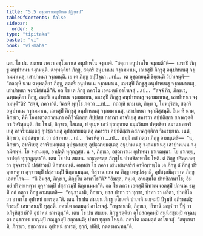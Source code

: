 ```yaml
---
title: "5.5 อชฺฌาราเมอุปาหนปฏิกฺเขป"
tableOfContents: false
sidebar:
  order: 8
type: "tipitaka"
basket: "vi"
book: "vi-maha"
---
```



<DynamicBreadcrumb />

<Division number="248" book="vi-maha">

<Paragraph number="1153" book="vi-maha">
เตน โข ปน สมเยน ภควา อชฺโฌกาเส อนุปาหโน จงฺกมติ. “สตฺถา อนุปาหโน จงฺกมตี”ติ—  เถราปิ ภิกฺขู อนุปาหนา จงฺกมนฺติ. ฉพฺพคฺคิยา ภิกฺขู, สตฺถริ อนุปาหเน จงฺกมมาเน, เถเรสุปิ ภิกฺขูสุ อนุปาหเนสุ จงฺกมมาเนสุ, เสาปาหนา จงฺกมนฺติ. เย เต ภิกฺขู อปฺปิจฺฉา …เป…  เต อุชฺฌายนฺติ ขิยฺยนฺติ วิปาเจนฺติ—  “กถญฺหิ นาม ฉพฺพคฺคิยา ภิกฺขู, สตฺถริ อนุปาหเน จงฺกมมาเน, เถเรสุปิ ภิกฺขูสุ อนุปาหเนสุ จงฺกมมาเนสุ, เสาปาหนา จงฺกมิสฺสนฺตี”ติ. อถ โข เต ภิกฺขู ภควโต เอตมตฺถํ อาโรเจสุํ …เป…  “สจฺจํ กิร, ภิกฺขเว, ฉพฺพคฺคิยา ภิกฺขู, สตฺถริ อนุปาหเน จงฺกมมาเน, เถเรสุปิ ภิกฺขูสุ อนุปาหเนสุ จงฺกมมาเนสุ, เสาปาหนา จงฺกมนฺตี”ติ? “สจฺจํ, ภควา”ติ. วิครหิ พุทฺโธ ภควา …เป…  กถญฺหิ นาม เต, ภิกฺขเว, โมฆปุริสา, สตฺถริ อนุปาหเน จงฺกมมาเน, เถเรสุปิ ภิกฺขูสุ อนุปาหเนสุ จงฺกมมาเนสุ, เสาปาหนา จงฺกมิสฺสนฺติ. อิเม หิ นาม, ภิกฺขเว, คิหี โอทาตวตฺถวสนกา อภิชีวนิกสฺส สิปฺปสฺส การณา อาจริเยสุ สคารวา สปฺปติสฺสา สภาควุตฺติกา วิหริสฺสนฺติ. อิธ โข ตํ, ภิกฺขเว, โสเภถ, ยํ ตุเมฺห เอวํ สฺวากฺขาเต ธมฺมวินเย ปพฺพชิตา สมานา อาจริเยสุ อาจริยมตฺเตสุ อุปชฺฌาเยสุ อุปชฺฌายมตฺเตสุ อคารวา อปฺปติสฺสา อสภาควุตฺติกา วิหเรยฺยาถ. เนตํ, ภิกฺขเว, อปฺปสนฺนานํ วา ปสาทาย …เป…  วิครหิตฺวา …เป…  ธมฺมิํ กถํ กตฺวา ภิกฺขู อามนฺเตสิ—  “น, ภิกฺขเว, อาจริเยสุ อาจริยมตฺเตสุ อุปชฺฌาเยสุ อุปชฺฌายมตฺเตสุ อนุปาหเนสุ จงฺกมมาเนสุ เสาปาหเนน จงฺกมิตพฺพํ. โย จงฺกเมยฺย, อาปตฺติ ทุกฺกฏสฺส. น จ, ภิกฺขเว, อชฺฌาราเม อุปาหนา ธาเรตพฺพา. โย ธาเรยฺย, อาปตฺติ ทุกฺกฏสฺสา”ติ.
</Paragraph>

</Division>
<Division number="249" book="vi-maha">

<Paragraph number="1154" book="vi-maha">
เตน โข ปน สมเยน อญฺญตรสฺส ภิกฺขุโน ปาทขิลาพาโธ โหติ. ตํ ภิกฺขู ปริคฺคเหตฺวา อุจฺจารมฺปิ ปสฺสาวมฺปิ นิกฺขาเมนฺติ. อทฺทสา โข ภควา เสนาสนจาริกํ อาหิณฺฑนฺโต เต ภิกฺขู ตํ ภิกฺขุํ ปริคฺคเหตฺวา อุจฺจารมฺปิ ปสฺสาวมฺปิ นิกฺขาเมนฺเต, ทิสฺวาน เยน เต ภิกฺขู เตนุปสงฺกมิ, อุปสงฺกมิตฺวา เต ภิกฺขู เอตทโวจ—  “กิํ อิมสฺส, ภิกฺขเว, ภิกฺขุโน อาพาโธ”ติ? “อิมสฺส, ภนฺเต, อายสฺมโต ปาทขิลาพาโธ; อิมํ มยํ ปริคฺคเหตฺวา อุจฺจารมฺปิ ปสฺสาวมฺปิ นิกฺขาเมมา”ติ. อถ โข ภควา เอตสฺมิํ นิทาเน เอตสฺมิํ ปกรเณ ธมฺมิํ กถํ กตฺวา ภิกฺขู อามนฺเตสิ—  “อนุชานามิ, ภิกฺขเว, ยสฺส ปาทา วา ทุกฺขา, ปาทา วา ผลิตา, ปาทขิโล วา อาพาโธ อุปาหนํ ธาเรตุนฺ”ติ.
</Paragraph>

<Paragraph number="1155" book="vi-maha">
เตน โข ปน สมเยน ภิกฺขู อโธเตหิ ปาเทหิ มญฺจมฺปิ ปีฐมฺปิ อภิรุหนฺติ; จีวรมฺปิ เสนาสนมฺปิ ทุสฺสติ. ภควโต เอตมตฺถํ อาโรเจสุํ. “อนุชานามิ, ภิกฺขเว, ‘อิทานิ มญฺจํ วา ปีฐํ วา อภิรุหิสฺสามี’ติ อุปาหนํ ธาเรตุนฺ”ติ.
</Paragraph>

<Paragraph number="1156" book="vi-maha">
เตน โข ปน สมเยน ภิกฺขู รตฺติยา อุโปสถคฺคมฺปิ สนฺนิสชฺชมฺปิ คจฺฉนฺตา อนฺธกาเร ขาณุมฺปิ กณฺฏกมฺปิ อกฺกมนฺติ; ปาทา ทุกฺขา โหนฺติ. ภควโต เอตมตฺถํ อาโรเจสุํ. “อนุชานามิ, ภิกฺขเว, อชฺฌาราเม อุปาหนํ ธาเรตุํ, อุกฺกํ, ปทีปํ, กตฺตรทณฺฑนฺ”ติ.
</Paragraph>
</Division>